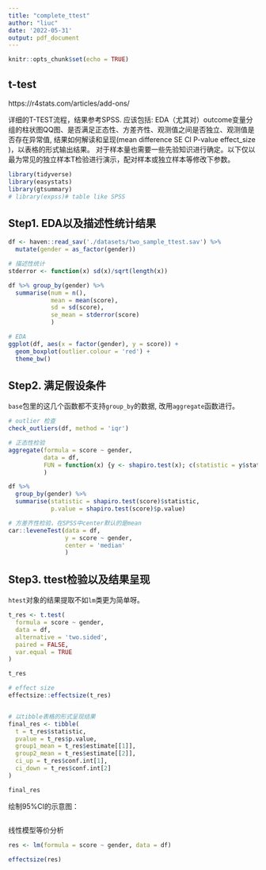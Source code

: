 ```yaml
---
title: "complete_ttest"
author: "liuc"
date: '2022-05-31'
output: pdf_document
---
```


```r
knitr::opts_chunk$set(echo = TRUE)
```

## t-test

https://r4stats.com/articles/add-ons/

详细的T-TEST流程，结果参考SPSS.
应该包括: EDA（尤其对）outcome变量分组的柱状图QQ图、是否满足正态性、方差齐性、观测值之间是否独立、观测值是否存在异常值, 结果如何解读和呈现(mean difference  SE CI P-value  effect_size )，以表格的形式输出结果。
对于样本量也需要一些先验知识进行确定。以下仅以最为常见的独立样本T检验进行演示，配对样本或独立样本等修改下参数。

```r
library(tidyverse)
library(easystats)
library(gtsummary)
# library(expss)# table like SPSS
```


## Step1. EDA以及描述性统计结果

```r
df <- haven::read_sav('./datasets/two_sample_ttest.sav') %>% 
  mutate(gender = as_factor(gender))

# 描述性统计
stderror <- function(x) sd(x)/sqrt(length(x))

df %>% group_by(gender) %>% 
  summarise(num = n(),
            mean = mean(score),
            sd = sd(score),
            se_mean = stderror(score)
            )

# EDA
ggplot(df, aes(x = factor(gender), y = score)) +
  geom_boxplot(outlier.colour = 'red') +
  theme_bw()

```


## Step2. 满足假设条件

`base`包里的这几个函数都不支持`group_by`的数据, 改用`aggregate`函数进行。

```r
# outlier 检查
check_outliers(df, method = 'iqr')

# 正态性检验
aggregate(formula = score ~ gender, 
          data = df, 
          FUN = function(x) {y <- shapiro.test(x); c(statistic = y$statistic, pvalue = y$p.value)}
          )

df %>%
  group_by(gender) %>%
  summarise(statistic = shapiro.test(score)$statistic,
            p.value = shapiro.test(score)$p.value)

# 方差齐性检验，在SPSS中center默认的是mean
car::leveneTest(data = df,
                y = score ~ gender,
                center = 'median'
                )

```




## Step3. ttest检验以及结果呈现

`htest`对象的结果提取不如`lm`类更为简单呀。

```r
t_res <- t.test(
  formula = score ~ gender,
  data = df,
  alternative = 'two.sided',
  paired = FALSE,
  var.equal = TRUE
)

t_res

# effect size
effectsize::effectsize(t_res)


# 以tibble表格的形式呈现结果
final_res <- tibble(
  t = t_res$statistic,
  pvalue = t_res$p.value,
  group1_mean = t_res$estimate[[1]],
  group2_mean = t_res$estimate[[2]],
  ci_up = t_res$conf.int[1],
  ci_down = t_res$conf.int[2]
)

final_res

```

绘制95%CI的示意图：
```r

```


线性模型等价分析
```r
res <- lm(formula = score ~ gender, data = df)

effectsize(res)
```









